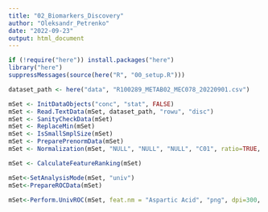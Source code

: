 ```yaml
---
title: "02_Biomarkers_Discovery"
author: "Oleksandr_Petrenko"
date: "2022-09-23"
output: html_document
---
```


```r
if (!require("here")) install.packages("here")
library("here")
suppressMessages(source(here("R", "00_setup.R")))

```

```r
dataset_path <- here("data", "R100289_METAB02_MEC078_20220901.csv")

mSet <- InitDataObjects("conc", "stat", FALSE)
mSet <- Read.TextData(mSet, dataset_path, "rowu", "disc")
mSet <- SanityCheckData(mSet)
mSet <- ReplaceMin(mSet)
mSet <- IsSmallSmplSize(mSet)
mSet <- PreparePrenormData(mSet)
mSet <- Normalization(mSet, "NULL", "NULL", "NULL", "C01", ratio=TRUE, ratioNum=20)
```

```r
mSet <- CalculateFeatureRanking(mSet)
```


```r
mSet<-SetAnalysisMode(mSet, "univ")
mSet<-PrepareROCData(mSet)
```

```r
mSet<-Perform.UnivROC(mSet, feat.nm = "Aspartic Acid", "png", dpi=300, isAUC=F, isOpt=T, optMethod="closest.topleft", isPartial = F, measure="sp", cutoff=0.2)
```

